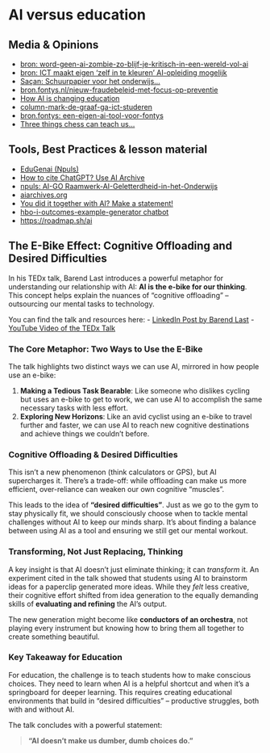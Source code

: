 # AI versus education

## Media & Opinions

- [bron: word-geen-ai-zombie-zo-blijf-je-kritisch-in-een-wereld-vol-ai](https://bron.fontys.nl/word-geen-ai-zombie-zo-blijf-je-kritisch-in-een-wereld-vol-ai/)
- [bron: ICT maakt eigen 'zelf in te kleuren' AI-opleiding mogelijk](https://bron.fontys.nl/ict-maakt-eigen-zelf-in-te-kleuren-ai-opleiding)
- [Saçan: Schuurpapier voor het onderwijs...](https://www.linkedin.com/posts/erdincsacan_schuurpapier-voor-het-onderwijs-in-tijdperk-activity-7342444607244234753-ZhL1/?rcm=ACoAAAO9wtwB4Z7xeD6SerWNj2fZLPXwKUSCRk4)
- [bron.fontys.nl/nieuw-fraudebeleid-met-focus-op-preventie](https://bron.fontys.nl/nieuw-fraudebeleid-met-focus-op-preventie/)
- [How AI is changing education](https://www.youtube.com/watch?v=OaEk-ZYzh80)
- [column-mark-de-graaf-ga-ict-studeren](https://www.hbo-i.nl/nieuws/column-mark-de-graaf-ga-ict-studeren/)
- [bron.fontys: een-eigen-ai-tool-voor-fontys](https://bron.fontys.nl/een-eigen-ai-tool-voor-fontys/)
- [Three things chess can teach us...](https://substack.nomoremarking.com/p/three-things-chess-can-teach-us-about)

## Tools, Best Practices & lesson material

- [EduGenai (Npuls)](https://npuls.nl/edugenai/)
- [How to cite ChatGPT? Use AI Archive](https://medium.com/@kcao0228/how-to-cite-chatgpt-use-a-i-archives-bc254cb006d1)
- [npuls: AI-GO Raamwerk-AI-Geletterdheid-in-het-Onderwijs](https://npuls.nl/wp-content/uploads/2025/07/AI-GO.-Raamwerk-AI-Geletterdheid-in-het-Onderwijs.pdf)
- [aiarchives.org](https://aiarchives.org/)
- [You did it together with AI? Make a statement!](https://mmmlabel.tech/)
- [hbo-i-outcomes-example-generator chatbot](https://chatgpt.com/g/g-FZWlHuaZh-hbo-i-outcomes-example-generator)
- [https://roadmap.sh/ai](https://roadmap.sh/ai)


## The E-Bike Effect: Cognitive Offloading and Desired Difficulties

In his TEDx talk, Barend Last introduces a powerful metaphor for understanding our relationship with AI: **AI is the e-bike for our thinking**. This concept helps explain the nuances of "cognitive offloading" – outsourcing our mental tasks to technology.

You can find the talk and resources here:
- [LinkedIn Post by Barend Last](https://www.linkedin.com/posts/barendlast_ai-cognitieve-uitbesteding-ugcPost-7382072227355213826-Kt_5)
- [YouTube Video of the TEDx Talk](https://youtu.be/5q8v2vcqzIQ)

### The Core Metaphor: Two Ways to Use the E-Bike

The talk highlights two distinct ways we can use AI, mirrored in how people use an e-bike:

1.  **Making a Tedious Task Bearable**: Like someone who dislikes cycling but uses an e-bike to get to work, we can use AI to accomplish the same necessary tasks with less effort.
2.  **Exploring New Horizons**: Like an avid cyclist using an e-bike to travel further and faster, we can use AI to reach new cognitive destinations and achieve things we couldn't before.

### Cognitive Offloading & Desired Difficulties

This isn't a new phenomenon (think calculators or GPS), but AI supercharges it. There's a trade-off: while offloading can make us more efficient, over-reliance can weaken our own cognitive "muscles".

This leads to the idea of **"desired difficulties"**. Just as we go to the gym to stay physically fit, we should consciously choose when to tackle mental challenges without AI to keep our minds sharp. It's about finding a balance between using AI as a tool and ensuring we still get our mental workout. \emoji{brain}\emoji{flexed-biceps}

### Transforming, Not Just Replacing, Thinking

A key insight is that AI doesn't just eliminate thinking; it can *transform* it. An experiment cited in the talk showed that students using AI to brainstorm ideas for a paperclip generated more ideas. While they *felt* less creative, their cognitive effort shifted from idea generation to the equally demanding skills of **evaluating and refining** the AI's output.

The new generation might become like **conductors of an orchestra**, not playing every instrument but knowing how to bring them all together to create something beautiful.

### Key Takeaway for Education

For education, the challenge is to teach students how to make conscious choices. They need to learn when AI is a helpful shortcut and when it's a springboard for deeper learning. This requires creating educational environments that build in "desired difficulties" – productive struggles, both with and without AI.

The talk concludes with a powerful statement:

> **"AI doesn't make us dumber, dumb choices do."**


